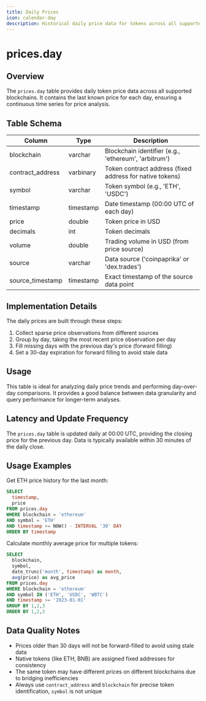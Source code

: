 ```yaml
---
title: Daily Prices
icon: calendar-day
description: Historical daily price data for tokens across all supported blockchains, aggregated at 00:00 UTC
---
```


# prices.day

## Overview

The `prices.day` table provides daily token price data across all supported blockchains. It contains the last known price for each day, ensuring a continuous time series for price analysis.

## Table Schema

| Column | Type | Description |
|--------|------|-------------|
| blockchain | varchar | Blockchain identifier (e.g., 'ethereum', 'arbitrum') |
| contract_address | varbinary | Token contract address (fixed address for native tokens) |
| symbol | varchar | Token symbol (e.g., 'ETH', 'USDC') |
| timestamp | timestamp | Date timestamp (00:00 UTC of each day) |
| price | double | Token price in USD |
| decimals | int | Token decimals |
| volume | double | Trading volume in USD (from price source) |
| source | varchar | Data source ('coinpaprika' or 'dex.trades') |
| source_timestamp | timestamp | Exact timestamp of the source data point |

## Implementation Details

The daily prices are built through these steps:

1. Collect sparse price observations from different sources
2. Group by day, taking the most recent price observation per day
3. Fill missing days with the previous day's price (forward filling)
4. Set a 30-day expiration for forward filling to avoid stale data

## Usage

This table is ideal for analyzing daily price trends and performing day-over-day comparisons. It provides a good balance between data granularity and query performance for longer-term analyses.

## Latency and Update Frequency

The `prices.day` table is updated daily at 00:00 UTC, providing the closing price for the previous day. Data is typically available within 30 minutes of the daily close.

## Usage Examples

Get ETH price history for the last month:
```sql
SELECT
  timestamp,
  price
FROM prices.day
WHERE blockchain = 'ethereum'
AND symbol = 'ETH'
AND timestamp >= NOW() - INTERVAL '30' DAY
ORDER BY timestamp
```

Calculate monthly average price for multiple tokens:
```sql
SELECT
  blockchain,
  symbol,
  date_trunc('month', timestamp) as month,
  avg(price) as avg_price
FROM prices.day
WHERE blockchain = 'ethereum'
AND symbol IN ('ETH', 'USDC', 'WBTC')
AND timestamp >= '2023-01-01'
GROUP BY 1,2,3
ORDER BY 1,2,3
```

## Data Quality Notes

- Prices older than 30 days will not be forward-filled to avoid using stale data
- Native tokens (like ETH, BNB) are assigned fixed addresses for consistency
- The same token may have different prices on different blockchains due to bridging inefficiencies
- Always use `contract_address` and `blockchain` for precise token identification, `symbol` is not unique 